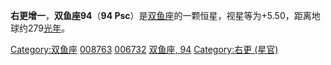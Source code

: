 {{Starbox begin
| name = 94 Psc
}}
{{Starbox observe
| epoch = [[J2000.0|J2000.0]]
| constell = [[双鱼座|双鱼座]]
| 星官 = [[娄宿|娄宿]] [[右更|右更]]
| ra = {{RA| 1| 26| 41.68}}
| dec = {{DEC| +19| 14| 25.53}}
| appmag_v =  5.50
}}
{{Starbox character
| class =  K1III
| b-v =  +1.10
| u-b =  +1.03
| variable = 
}}
{{Starbox astrometry
| radial_v =  -42.47
| prop_mo_ra = 50.60
| prop_mo_dec = -57.87
| parallax = 11.69
| p_error = 0.26
| absmag_v = 0.84
}}
{{Starbox catalog
| names = [[SAO星表|SAO]] 92444，[[HD星表|HD]] 8763，[[HR星表|HR]] 414 ，[[依巴谷星表|HIP]] 6732 
}}
{{Starbox reference |Simbad= 94+Psc}}
{{Starbox end}}

'''右更增一'''，'''双鱼座94'''（'''94 Psc'''）是[[双鱼座|双鱼座]]的一颗恒星，视星等为+5.50，距离地球约279[[光年|光年]]。

{{stars of Pisces}}
{{星官|右更|5|5}}

[[Category:双鱼座|Category:双鱼座]]
[[Category:HD和HDE天體|008763]]
[[Category:HIP天體|006732]]
[[Category:佛氏天體|双鱼座, 94]]
[[Category:右更_(星官)|Category:右更 (星官)]]